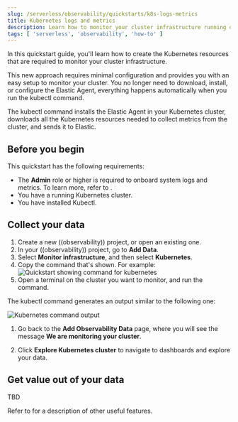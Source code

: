 ```yaml
---
slug: /serverless/observability/quickstarts/k8s-logs-metrics
title: Kubernetes logs and metrics
description: Learn how to monitor your cluster infrastructure running on Kubernetes.
tags: [ 'serverless', 'observability', 'how-to' ]
---
```


<p><DocBadge template="technical preview" /></p>

In this quickstart guide, you'll learn how to create the Kubernetes resources that are required to monitor your cluster infrastructure. 

This new approach requires minimal configuration and provides you with an easy setup to monitor your cluster. You no longer need to download, install, or configure the Elastic Agent, everything happens automatically when you run the kubectl command.

The kubectl command installs the Elastic Agent in your Kubernetes cluster, downloads all the Kubernetes resources needed to collect metrics from the cluster, and sends it to Elastic.

## Before you begin

This quickstart has the following requirements:

- The **Admin** role or higher is required to onboard system logs and metrics. To learn more, refer to <DocLink slug="/serverless/general/assign-user-roles" />.
- You have a running Kubernetes cluster.
- You have installed Kubectl. 

## Collect your data

1. <DocLink slug="/serverless/observability/create-an-observability-project">Create a new ((observability)) project</DocLink>, or open an existing one.
1. In your ((observability)) project, go to **Add Data**.
1. Select **Monitor infrastructure**, and then select **Kubernetes**.
1. Copy the command that's shown. For example:
  ![Quickstart showing command for kubernetes](../images/quickstart-k8s-command.png)
1. Open a terminal on the cluster you want to monitor, and run the command.

  The kubectl command generates an output similar to the following one:

  ![Kubernetes command output](../images/quickstart-k8s-command-output.png)

1. Go back to the **Add Observability Data** page, where you will see the message **We are monitoring your cluster**. 

1. Click **Explore Kubernetes cluster** to navigate to dashboards and explore your data. 

## Get value out of your data

TBD

Refer to <DocLink slug="/serverless/observability/serverless-observability-overview"/> for a description of other useful features.
